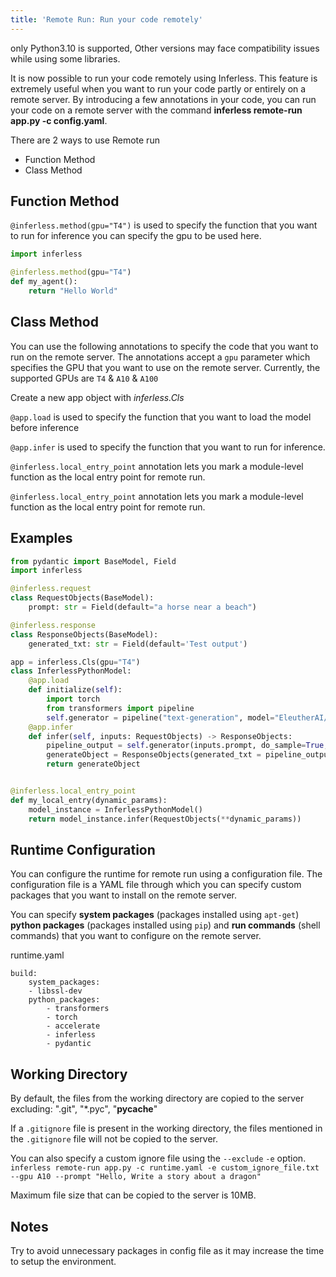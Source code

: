 ```yaml
---
title: 'Remote Run: Run your code remotely'
---
```


<Note>only Python3.10 is supported, Other versions may face compatibility issues while using some libraries. </Note>

It is now possible to run your code remotely using Inferless. This feature is extremely useful when you want to run your code partly or entirely on a remote server. By introducing a few annotations in your code, you can run your code on a remote server with the command <strong>inferless remote-run app.py -c config.yaml</strong>. 

There are 2 ways to use Remote run 

* Function Method 
* Class Method

## Function Method

`@inferless.method(gpu="T4")` is used to specify the function that you want to run for inference you can specify the gpu to be used here. 

```python
import inferless

@inferless.method(gpu="T4")
def my_agent():
    return "Hello World"
```

## Class Method

You can use the following annotations to specify the code that you want to run on the remote server.
The annotations accept a `gpu` parameter which specifies the GPU that you want to use on the remote server.
Currently, the supported GPUs are `T4` & `A10` & `A100`

Create a new app object with <i>inferless.Cls</i>

`@app.load` is used to specify the function that you want to load the model before inference 

`@app.infer` is used to specify the function that you want to run for inference.

`@inferless.local_entry_point` annotation lets you mark a module-level function as the local entry point for remote run.

`@inferless.local_entry_point` annotation lets you mark a module-level function as the local entry point for remote run.

## Examples

```python
from pydantic import BaseModel, Field
import inferless

@inferless.request
class RequestObjects(BaseModel):
    prompt: str = Field(default="a horse near a beach")

@inferless.response
class ResponseObjects(BaseModel):
    generated_txt: str = Field(default='Test output')

app = inferless.Cls(gpu="T4")
class InferlessPythonModel:
    @app.load
    def initialize(self):
        import torch
        from transformers import pipeline
        self.generator = pipeline("text-generation", model="EleutherAI/gpt-neo-125M",device=0)
    @app.infer
    def infer(self, inputs: RequestObjects) -> ResponseObjects:
        pipeline_output = self.generator(inputs.prompt, do_sample=True, min_length=128)
        generateObject = ResponseObjects(generated_txt = pipeline_output[0]["generated_text"])
        return generateObject


@inferless.local_entry_point
def my_local_entry(dynamic_params):
    model_instance = InferlessPythonModel()
    return model_instance.infer(RequestObjects(**dynamic_params))
```

## Runtime Configuration

You can configure the runtime for remote run using a configuration file. The configuration file is a YAML file through which you can specify custom packages that you want to install on the remote server.

You can specify <b>system packages</b> (packages installed using `apt-get`) <b>python packages</b> (packages installed using `pip`) and <b>run commands</b> (shell commands) that you want to configure on the remote server.

runtime.yaml

```
build:
    system_packages:
    - libssl-dev
    python_packages:
        - transformers
        - torch
        - accelerate
        - inferless
        - pydantic
```


## Working Directory

By default, the files from the working directory are copied to the server excluding: ".git", "\*.pyc", "**pycache**"

If a `.gitignore` file is present in the working directory, the files mentioned in the `.gitignore` file will not be copied to the server.

You can also specify a custom ignore file using the `--exclude` `-e` option.
`inferless remote-run app.py -c runtime.yaml -e custom_ignore_file.txt --gpu A10 --prompt "Hello, Write a story about a dragon"`

<Note> Maximum file size that can be copied to the server is 10MB. </Note>

## Notes

<Card icon="circle-info">
<Tip>Try to avoid unnecessary packages in config file as it may increase the time to setup the environment. </Tip>

</Card>
